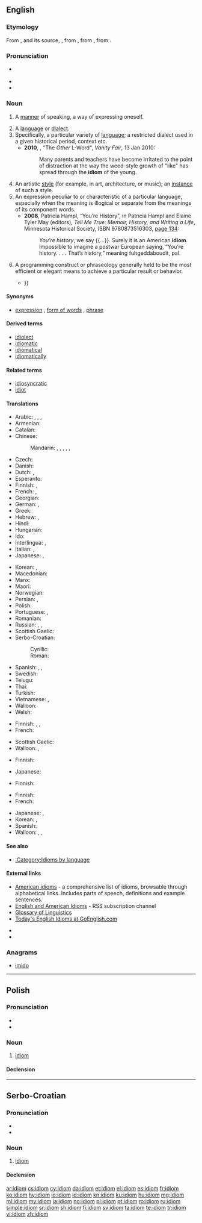 {{selfref|For Wiktionary's handling of idioms, see [[Wiktionary:Idioms]]}}
==English==
{{wikipedia}}

===Etymology===
From {{etyl|frm|en}} {{term|idiome|lang=frm}}, and its source, {{etyl|LL.|en}} {{term|idioma|lang=la}}, from {{etyl|grc|en}} {{term|ἰδίωμα||a peculiarity, property, a peculiar phraseology, idiom|lang=grc}}, from {{term|ἰδιοῦσθαι||to make one's own, appropriate to oneself|lang=grc}}, from {{term|ἴδιος||one's own, pertaining to oneself, private, personal, peculiar, separate|lang=grc}}.

===Pronunciation===
* {{a|UK}} {{IPA|/ˈɪdɪəm/|lang=en}}
* {{audio|en-uk-idiom.ogg|Audio (GB)|lang=en}}
* {{audio|En-us-idiom.ogg|Audio (US)|lang=en}}

===Noun===
{{en-noun|s|idiomata}}

# {{context|now|_|rare|lang=en}} A [[manner]] of speaking, a way of expressing oneself.
# A [[language]] or [[dialect]].
# Specifically, a particular variety of [[language]]; a restricted dialect used in a given historical period, context etc.
#* '''2010''', {{w|Christopher Hitchens}}, "The ''Other'' L-Word", ''Vanity Fair'', 13 Jan 2010:
#*: Many parents and teachers have become irritated to the point of distraction at the way the weed-style growth of "like" has spread through the '''idiom''' of the young.
# An artistic [[style]] (for example, in art, architecture, or music); an [[instance]] of such a style.
# An expression peculiar to or characteristic of a particular language, especially when the meaning is illogical or separate from the meanings of its component words.
#* '''2008''', Patricia Hampl, “You’re History”, in Patricia Hampl and Elaine Tyler May (editors), ''Tell Me True: Memoir, History, and Writing a Life'', Minnesota Historical Society, ISBN 9780873516303, [http://books.google.com/books?id=ETz9LJZ5s64C&pg=PA134&dq=idiom page 134]:
#*: ''You’re history'', we say {{...}}. Surely it is an American '''idiom'''. Impossible to imagine a postwar European saying, “You’re history. . . . That’s history,” meaning fuhgeddaboudit, pal.
# {{context|programming|lang=en}} A programming construct or phraseology generally held to be the most efficient or elegant means to achieve a particular result or behavior.
#* {{quote-book|2005|Magnus Lie Hetland|Beginning Python: From Novice to Professional|page=100|isbn=159059519X
|passage=I have to use the same assignment and call to raw_input in two places. How can I avoid that? I can use the <tt>while True/break</tt> '''idiom''': {{...}}}}

====Synonyms====
* {{sense|phrase}} [[expression]] {{qualifier|loosely}}, [[form of words]] {{qualifier|loosely}}, [[phrase]] {{qualifier|loosely}}

====Derived terms====
* [[idiolect]]
* [[idiomatic]]
* [[idiomatical]]
* [[idiomatically]]

====Related terms====
* [[idiosyncratic]]
* [[idiot]]

====Translations====
{{trans-top|expression peculiar to a given language}}
* Arabic: {{t|ar|اِصْطِلَاح|m}}, {{t|ar|مُصْطَلَح|m}}, {{t|ar|اِصْطَلَاح|m}}, {{t|ar|مُصْطَلَح|m}}
* Armenian: {{t+|hy|դարձված}}
* Catalan: {{t|ca|idiotisme|m}}
* Chinese:
*: Mandarin: {{t+|cmn|成語|sc=Hani}}, {{t+|cmn|成语|tr=chéngyǔ|sc=Hani}}, {{t+|cmn|習慣用語|sc=Hani}}, {{t|cmn|习惯用语|tr=xíguàn yòngyǔ|sc=Hani}}, {{t+|cmn|俗語|sc=Hani}}, {{t+|cmn|俗语|tr=súyǔ|sc=Hani}}
* Czech: {{t+|cs|idiom|m}}
* Danish: {{t+|da|idiom}}
* Dutch: {{t+|nl|idioom|n}}, {{t+|nl|taaleigen|n}}
* Esperanto: {{t+|eo|idiotismo}}
* Finnish: {{t+|fi|idiomi}}, {{t+|fi|sanonta}}
* French: {{t+|fr|idiotisme|m}} <!--these mean the same as italian idiotismo and spanish idiotismo -->, {{t+|fr|idiome}}
* Georgian: {{t|ka|იდიომი}}
* German: {{t+|de|Idiom|n}}, {{t+|de|Redewendung|f}}
* Greek: {{t+|el|ιδίωμα|n}}
* Hebrew: {{t+|he|מַטְבֵּעַ לָשׁוֹן|m|tr=matbéa' lashón}}, {{t+|he|נִיב|m|tr=niv|sc=Hebr}}
* Hindi: {{t|hi|मुहावरा|tr=muhāvarā}}
* Hungarian: {{t+|hu|idióma}}
* Ido: {{t+|io|idiotismo}}
* Interlingua: {{t-check|ia|idiotismo}} <!--this translates "phrase", "expression" rather than "idiom": [[expression#Interlingua|expression]]-->, {{t-check|ia|idioma}}
* Italian: {{t+|it|idiotismo|m}}, {{t|it|idiomatismo|m}}
* Japanese: {{t+|ja|熟語|tr=じゅくご, jukugo}}, {{t+|ja|成句|tr=せいく, seiku}}
{{trans-mid}}
* Korean: {{t+|ko|관용구}}, {{t|ko|숙어}}
* Macedonian: {{t|mk|идиом|m|tr=idióm}}
* Manx: {{t|gv|corghlare|f}}
* Maori: {{t|mi|kīrehu}}
* Norwegian: {{t+|no|idiom}}
* Persian: {{t+|fa|اصطلاح}}, {{t|fa|زبان زد ـ زبانزد}}
* Polish: {{t+|pl|idiom|m}}
* Portuguese: {{t+|pt|idioma|m}}, {{t+|pt|expressão idiomática|f}}
* Romanian: {{t+|ro|idiom}}
* Russian: {{t+|ru|идио́ма|f}}, {{t|ru|идиомати́ческий оборо́т|m}}, {{t|ru|идиомати́ческое выраже́ние|n}}
* Scottish Gaelic: {{t|gd|gnàthas-cainnt|m}}
* Serbo-Croatian:
*: Cyrillic: {{t|sh|идиом}}
*: Roman: {{t+|sh|idiom}}
* Spanish: {{t+|es|idiotismo|m}}, {{t|es|idiomatismo|m}}, {{t|es|modismo|m}}
* Swedish: {{t+|sv|idiom|n}}
* Telugu: {{t+|te|జాతీయము}}
* Thai: {{t+|th|สำนวน|tr=sămnuan}}
* Turkish: {{t+|tr|deyim}}
* Vietnamese: {{t+|vi|thành ngữ}}, {{t+|vi|thổ ngữ}}
* Walloon: {{t+|wa|ratourneure|f}}
* Welsh: {{t+|cy|idiom}}
{{trans-bottom}}

{{trans-top|manner of speaking}}
* Finnish: {{t|fi|puhetapa}}, {{t+|fi|puheenparsi}}, {{t+|fi|idiomi}}
* French: {{t+|fr|idiome|m}}
{{trans-mid}}
* Scottish Gaelic: {{t|gd|gnàthas-cainnt|m}}
* Walloon: {{t+|wa|pårler|m}}, {{t+|wa|cåzaedje|m}}
{{trans-bottom}}

{{trans-top|distinct style of art, etc}}
* Finnish: {{t+|fi|käsiala}}
{{trans-mid}}
* Japanese: {{t+|ja|様式|tr=ようしき, yōshiki}}
{{trans-bottom}}

{{trans-top|instance of such style}}
* Finnish: {{t|fi|kädenjälki}}
{{trans-mid}}
{{trans-bottom}}

{{trans-top|language}}
* Finnish: {{t+|fi|kieli}}
* French: {{t+|fr|idiome|m}}
{{trans-mid}}
* Japanese: {{t+|ja|方言|tr=ほうげん, hōgen}}, {{t|ja|訛り|tr=なまり, namari}}
* Korean: {{t+|ko|언어}}, {{t+|ko|어법}}
* Spanish: {{t+|es|idioma|m}}
* Walloon: {{t+|wa|pårler|m}}, {{t|wa|djårgon|m}}, {{t+|wa|patwès|m}} {{qualifier|pejorative}}
{{trans-bottom}}

====See also====
* [[:Category:Idioms by language]]

====External links====
* [http://www.sky-net-eye.com/eng/dictionary/english/idioms/american American idioms] - a comprehensive list of idioms, browsable through alphabetical links. Includes parts of speech, definitions and example sentences.
* [http://feedproxy.google.com/idiomatic English and American Idioms] - RSS subscription channel
* [http://www.sil.org/linguistics/GlossaryOfLinguisticTerms/WhatIsAnIdiom.htm Glossary of Linguistics]
* [http://www.goenglish.com/Idioms.asp Today's English Idioms at GoEnglish.com]

* {{R:Webster 1913}}
* {{R:Century 1911}}

===Anagrams===
* [[imido#English|imido]]

----

==Polish==
{{wikipedia|lang=pl}}

===Pronunciation===
* {{IPA|/ˈidjɔm/|lang=pl}}
* {{audio|Pl-idiom.ogg|audio|lang=pl}}

===Noun===
{{pl-noun|m-in}}

# [[#English|idiom]]

====Declension====
{{pl-decl-noun
|idiom|idiomy
|idiomu|idiomów
|idiomowi|idiomom
|idiom|idiomy
|idiomem|idiomami
|idiomie|idiomach
|idiomie|idiomy
}}

----

==Serbo-Croatian==

===Pronunciation===
* {{IPA|/idǐoːm/|lang=sh}}
* {{hyphenation|i|di|om|lang=sh}}

===Noun===
{{sh-noun|g=m|head=idìōm|r|идиом|идѝо̄м}}

# [[#English|idiom]]

====Declension====
{{sh-decl-noun
|idìōm|idiomi
|idióma|idioma
|idiomu|idiomima
|idiom|idiome
|idiome|idiomi
|idiomu|idiomima
|idiomom|idiomima
}}

[[ar:idiom]]
[[cs:idiom]]
[[cy:idiom]]
[[da:idiom]]
[[et:idiom]]
[[el:idiom]]
[[es:idiom]]
[[fr:idiom]]
[[ko:idiom]]
[[hy:idiom]]
[[io:idiom]]
[[id:idiom]]
[[kn:idiom]]
[[ku:idiom]]
[[hu:idiom]]
[[mg:idiom]]
[[ml:idiom]]
[[my:idiom]]
[[ja:idiom]]
[[no:idiom]]
[[pl:idiom]]
[[pt:idiom]]
[[ro:idiom]]
[[ru:idiom]]
[[simple:idiom]]
[[sr:idiom]]
[[sh:idiom]]
[[fi:idiom]]
[[sv:idiom]]
[[ta:idiom]]
[[te:idiom]]
[[tr:idiom]]
[[vi:idiom]]
[[zh:idiom]]